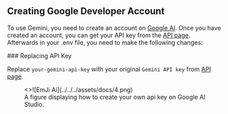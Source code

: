 ## Creating Google Developer Account

To use Gemini, you need to create an account on [Google AI](https://ai.google.dev/). Once you have created an account,
you can get your API key from the [API page](https://aistudio.google.com/app/). Afterwards in your .env file, you
need to make the following changes:

 
<Steps>
### Replacing API Key
 
Replace `your-gemini-api-key` with your original `Gemini API key` from [API page](https://aistudio.google.com/app/).

<figure>
  <>![EmJi Ai](../../../assets/docs/4.png)</>
  <figcaption>
    A figure displaying how to create your own api key on Google AI Studio.
  </figcaption>
</figure>

</Steps>
